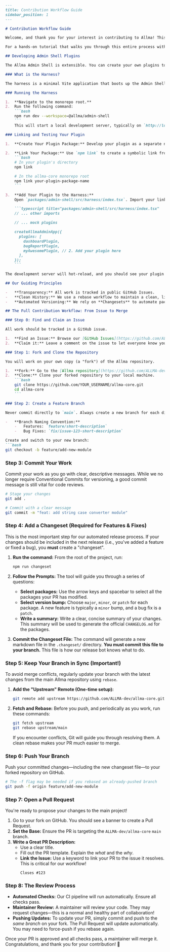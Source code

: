 ```markdown
---
title: Contribution Workflow Guide
sidebar_position: 1
---

# Contribution Workflow Guide

Welcome, and thank you for your interest in contributing to Allma! This guide outlines the standard Git and GitHub workflow we use for all code contributions. Following these steps ensures a smooth and efficient process for both you and our maintainers.

For a hands-on tutorial that walks you through this entire process with a real code example, see our **[Contribution Tutorial](./contribution-tutorial)**.

## Developing Admin Shell Plugins

The Allma Admin Shell is extensible. You can create your own plugins to add new pages, navigation items, and even widgets to the header. To facilitate local development, the `@allma/admin-shell` package includes a development harness.

### What is the Harness?

The harness is a minimal Vite application that boots up the Admin Shell and loads a set of mock plugins directly from `packages/admin-shell/src/harness/index.tsx`. This allows you to develop and test your plugin in a live environment without needing to run the full Allma backend.

### Running the Harness

1.  **Navigate to the monorepo root.**
2.  Run the following command:
    ```bash
    npm run dev --workspace=@allma/admin-shell
    ```
    This will start a local development server, typically on `http://localhost:5173`.

### Linking and Testing Your Plugin

1.  **Create Your Plugin Package:** Develop your plugin as a separate npm package. It should export a default object that conforms to the `AllmaPlugin` type.

2.  **Link Your Package:** Use `npm link` to create a symbolic link from your plugin package to the monorepo's `node_modules`.
    ```bash
    # In your plugin's directory
    npm link

    # In the allma-core monorepo root
    npm link your-plugin-package-name
    ```

3.  **Add Your Plugin to the Harness:**
    Open `packages/admin-shell/src/harness/index.tsx`. Import your linked plugin and add it to the `plugins` array within the `createAllmaAdminApp` call.

    ```typescript title="packages/admin-shell/src/harness/index.tsx"
    // ... other imports

    // ... mock plugins

    createAllmaAdminApp({
      plugins: [
        dashboardPlugin,
        bugReportPlugin,
        myAwesomePlugin, // 2. Add your plugin here
      ],
    });
    ```

The development server will hot-reload, and you should see your plugin's routes and navigation items appear in the Admin Shell.

## Our Guiding Principles

-   **Transparency:** All work is tracked in public GitHub Issues.
-   **Clean History:** We use a rebase workflow to maintain a clean, linear project history.
-   **Automated Versioning:** We rely on **Changesets** to automate package versioning and changelog generation.

## The Full Contribution Workflow: From Issue to Merge

### Step 0: Find and Claim an Issue

All work should be tracked in a GitHub issue.

1.  **Find an Issue:** Browse our [GitHub Issues](https://github.com/ALLMA-dev/allma-core/issues). Look for labels like `good first issue` or `help wanted`.
2.  **Claim it:** Leave a comment on the issue to let everyone know you're working on it (e.g., "I'd like to take this one!").

### Step 1: Fork and Clone the Repository

You will work on your own copy (a "fork") of the Allma repository.

1.  **Fork:** Go to the [Allma repository](https://github.com/ALLMA-dev/allma-core) on GitHub and click the "Fork" button.
2.  **Clone:** Clone your forked repository to your local machine.
    ```bash
    git clone https://github.com/YOUR_USERNAME/allma-core.git
    cd allma-core
    ```

### Step 2: Create a Feature Branch

Never commit directly to `main`. Always create a new branch for each distinct piece of work.

-   **Branch Naming Convention:**
    -   Features: `feature/short-description`
    -   Bug Fixes: `fix/issue-123-short-description`

Create and switch to your new branch:
```bash
git checkout -b feature/add-new-module
```

### Step 3: Commit Your Work

Commit your work as you go with clear, descriptive messages. While we no longer require Conventional Commits for versioning, a good commit message is still vital for code reviews.

```bash
# Stage your changes
git add .

# Commit with a clear message
git commit -m "feat: add string case converter module"
```

### Step 4: Add a Changeset (Required for Features & Fixes)

This is the most important step for our automated release process. If your changes should be included in the next release (i.e., you've added a feature or fixed a bug), you **must** create a "changeset".

1.  **Run the command:** From the root of the project, run:
    ```bash
    npm run changeset
    ```

2.  **Follow the Prompts:** The tool will guide you through a series of questions:
    -   **Select packages:** Use the arrow keys and spacebar to select all the packages your PR has modified.
    -   **Select version bump:** Choose `major`, `minor`, or `patch` for each package. A new feature is typically a `minor` bump, and a bug fix is a `patch`.
    -   **Write a summary:** Write a clear, concise summary of your changes. This summary will be used to generate the official `CHANGELOG.md` for the packages.

3.  **Commit the Changeset File:** The command will generate a new markdown file in the `.changeset/` directory. **You must commit this file to your branch.** This file is how our release bot knows what to do.

### Step 5: Keep Your Branch in Sync (Important!)

To avoid merge conflicts, regularly update your branch with the latest changes from the main Allma repository using `rebase`.

1.  **Add the "Upstream" Remote (One-time setup):**
    ```bash
    git remote add upstream https://github.com/ALLMA-dev/allma-core.git
    ```
2.  **Fetch and Rebase:** Before you push, and periodically as you work, run these commands:
    ```bash
    git fetch upstream
    git rebase upstream/main
    ```
    If you encounter conflicts, Git will guide you through resolving them. A clean rebase makes your PR much easier to merge.

### Step 6: Push Your Branch

Push your committed changes—including the new changeset file—to your forked repository on GitHub.

```bash
# The -f flag may be needed if you rebased an already-pushed branch
git push -f origin feature/add-new-module
```

### Step 7: Open a Pull Request

You're ready to propose your changes to the main project!

1.  Go to your fork on GitHub. You should see a banner to create a Pull Request.
2.  **Set the Base:** Ensure the PR is targeting the `ALLMA-dev/allma-core` `main` branch.
3.  **Write a Great PR Description:**
    -   Use a clear title.
    -   Fill out the PR template. Explain the *what* and the *why*.
    -   **Link the Issue:** Use a keyword to link your PR to the issue it resolves. This is critical for our workflow!
        ```
        Closes #123
        ```

### Step 8: The Review Process

-   **Automated Checks:** Our CI pipeline will run automatically. Ensure all checks pass.
-   **Maintainer Review:** A maintainer will review your code. They may request changes—this is a normal and healthy part of collaboration!
-   **Pushing Updates:** To update your PR, simply commit and push to the *same branch* on your fork. The Pull Request will update automatically. You may need to force-push if you rebase again.

Once your PR is approved and all checks pass, a maintainer will merge it. Congratulations, and thank you for your contribution! 🎉